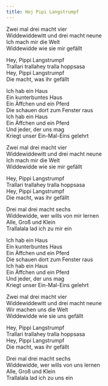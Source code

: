 ```yaml
--- 
title: Hej Pipi Langstrumpf
--- 
```



Zwei mal drei macht vier  
Widdewiddewitt und drei macht neune  
Ich mach mir die Welt  
Widdewidde wie sie mir gefällt  
  
Hey, Pippi Langstrumpf  
Trallari trallahey tralla hoppsasa  
Hey, Pippi Langstrumpf  
Die macht, was ihr gefällt  
  
Ich hab ein Haus  
Ein kunterbuntes Haus  
Ein Äffchen und ein Pferd  
Die schauen dort zum Fenster raus  
Ich hab ein Haus  
Ein Äffchen und ein Pferd  
Und jeder, der uns mag  
Kriegt unser Ein-Mal-Eins gelehrt  
  
  
Zwei mal drei macht vier  
Widdewiddewitt und drei macht neune  
Ich mach mir die Welt  
Widdewidde wie sie mir gefällt  
  
Hey, Pippi Langstrumpf  
Trallari trallahey tralla hoppsasa  
Hey, Pippi Langstrumpf  
Die macht, was ihr gefällt  
  
Drei mal drei macht sechs  
Widdewidde, wer wills von mir lernen  
Alle, Groß und Klein  
Trallalala lad ich zu mir ein  
  
Ich hab ein Haus  
Ein kunterbuntes Haus  
Ein Äffchen und ein Pferd  
Die schauen dort zum Fenster raus  
Ich hab ein Haus  
Ein Äffchen und ein Pferd  
Und jeder, der uns mag  
Kriegt unser Ein-Mal-Eins gelehrt  
  
  
Zwei mal drei macht vier  
Widdewiddewitt und drei macht neune  
Wir machen uns die Welt  
Widdewidde wie sie uns gefällt  
  
Hey, Pippi Langstrumpf  
Trallari trallahey tralla hoppsasa  
Hey, Pippi Langstrumpf  
Die macht, was ihr gefällt  
  
Drei mal drei macht sechs  
Widdewidde, wer wills von uns lernen  
Alle, Groß und Klein  
Trallalala lad ich zu uns ein    


